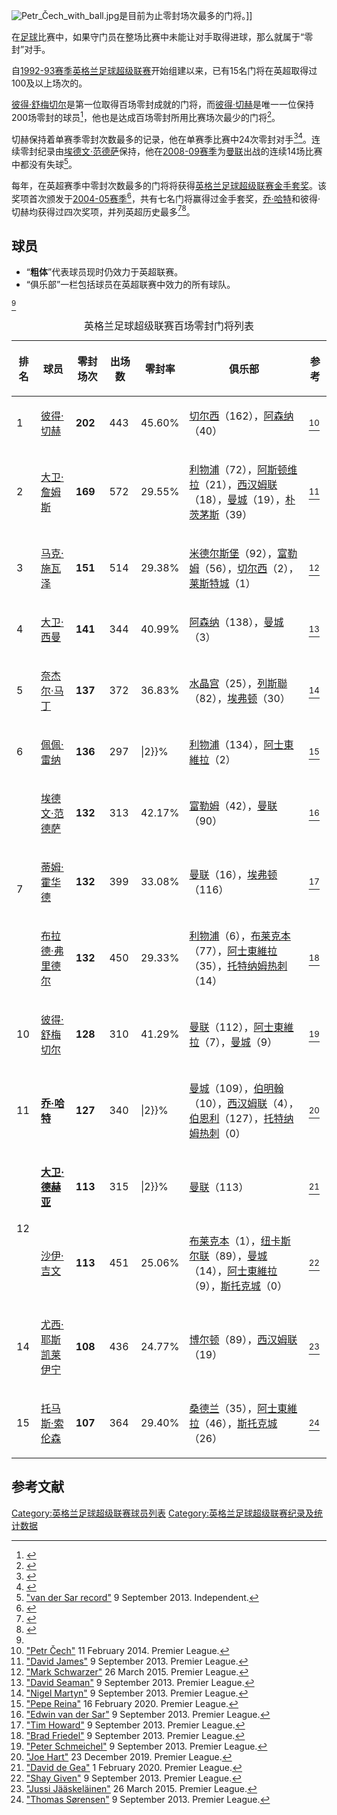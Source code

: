 {{NoteTA
|G1=足球
|G2=英国地名
|G3=英超
|1=zh-hans:切赫;zh-hk:施治;zh-tw:切赫;
|2=zh-hans:大卫·詹姆斯;zh-hk:大衛·占士;zh-tw:大衛·詹姆斯;
|3=zh-hans:马克·施瓦泽; zh-hk:馬克·舒華沙;
|4=zh-hans:大卫·西曼;zh-hk:大衛·施文;zh-tw:大衛·西曼;
|5=zh-hans:奈杰尔·马丁;zh-hk:尼祖·馬田;zh-tw:奈傑爾·馬丁;
|6=zh-hans:佩佩·雷纳;zh-hk:比比·連拿;zh-tw:佩佩·雷納;
|7=zh-hans:埃德文·范德萨;zh-hk:艾迪雲·雲達沙;zh-tw:埃德文·范德薩;
|8=zh-hans:蒂姆·霍华德;zh-hk:添·侯活;zh-tw:提姆·霍華德;
|9=zh-hans:布拉德·弗里德尔;zh-hk:巴特·費度;zh-tw:布拉德·弗里德爾;
|10=zh-hans:彼得·舒梅切尔;zh-hk:彼得·舒米高;zh-tw:彼得·舒梅切爾;
|11=zh-hans:乔·哈特; zh-hk:祖·赫特; zh-tw:喬·哈特;
|12=zh-hans:大卫·德赫亚;zh-hk:大衞·迪基亞;zh-tw:大衞·德赫亞;
|13=zh-hans:沙伊·吉文; zh-hant:沙爾·基雲;
|14=zh-hans:尤西·耶斯凯莱伊宁;zh-hk:尤西·積亞基連倫;zh-tw:尤西·耶斯凱萊伊寧;
|15=zh-hans:托马斯·索伦森;zh-hk:湯馬士·蘇連遜;zh-tw:湯瑪斯·索倫森;
}}

[[File:Petr_Čech_with_ball.jpg|thumb]]是目前为止零封场次最多的门将。]]

在[[足球|足球]]比赛中，如果守门员在整场比赛中未能让对手取得进球，那么就属于“零封”对手。

自[[1992–93賽季英格蘭超級聯賽|1992-93赛季]][[英格兰足球超级联赛|英格兰足球超级联赛]]开始组建以来，已有15名门将在英超取得过100及以上场次的{{tsl|en|clean sheets|零封}}。

[[彼得·舒梅切尔|彼得·舒梅切尔]]是第一位取得百场零封成就的门将，而[[彼得·切赫|彼得·切赫]]是唯一一位保持200场零封的球员<ref name="PL stats">{{cite web|url=https://www.premierleague.com/stats/top/players/clean_sheet?co=1&se=-1&co=1&cl=-1&iso=-1&po=-1?se=-1|title=Premier League Player Stats: Clean Sheets – All Seasons|website=premierleague.com|date=2020-02-26|accessdate=2020-07-14|archive-date=2020-07-11|archive-url=https://web.archive.org/web/20200711202418/https://www.premierleague.com/stats/top/players/clean_sheet?co=1&se=-1&co=1&cl=-1&iso=-1&po=-1%3Fse%3D-1|dead-url=no}}</ref>，他也是达成百场零封所用比赛场次最少的门将<ref>{{cite web|url=https://www.skysports.com/football/news/11095/11648692/martin-tylers-stats-david-de-geas-100-manchester-united-shutouts|title=Martin Tyler's stats: David de Gea's 100 Manchester United shutouts|website=Sky Sports|accessdate=2020-07-16|archive-date=2019-10-15|archive-url=https://web.archive.org/web/20191015120010/https://www.skysports.com/football/news/11095/11648692/martin-tylers-stats-david-de-geas-100-manchester-united-shutouts|dead-url=no}}</ref>。

切赫保持着单赛季零封次数最多的记录，他在单赛季比赛中24次零封对手<ref>{{cite web|url=https://www.premierleague.com/players/2651/Petr-Cech/stats?co=1&se=13|title=Petr Cech Statistics – 2004/05|accessdate=2017-12-17|work=premierleague.com|archive-date=2020-07-19|archive-url=https://web.archive.org/web/20200719152313/https://www.premierleague.com/players/2651/Petr-Cech/stats?co=1&se=13|dead-url=no}}</ref><ref>{{cite web |title=Alisson joins goalkeeping legends with clean sheets |date=2019-04-27 |url=https://www.premierleague.com/news/1199578 |website=premierleague.com |accessdate=2020-01-25 |language=en |archive-date=2019-10-15 |archive-url=https://web.archive.org/web/20191015140634/https://www.premierleague.com/news/1199578 |dead-url=no }}</ref>。连续零封纪录由[[埃德文·范德萨|埃德文·范德萨]]保持，他在[[2008–09賽季英格蘭超級聯賽|2008-09赛季]]为[[曼联|曼联]]出战的连续14场比赛中都没有失球<ref>[https://www.independent.co.uk/sport/football/news-and-comment/edwin-van-der-sar-a-career-in-pictures-2291352.html?action=gallery&ino=9 "van der Sar record"] {{Wayback|url=https://www.independent.co.uk/sport/football/news-and-comment/edwin-van-der-sar-a-career-in-pictures-2291352.html?action=gallery&ino=9 |date=20180511090052 }} 9 September 2013. Independent.</ref>。

每年，在英超赛季中零封次数最多的门将将获得[[英格兰足球超级联赛金手套奖|英格兰足球超级联赛金手套奖]]。该奖项首次颁发于[[2004–05賽季英格蘭超級聯賽|2004-05赛季]]<ref>{{cite news|url=http://m.nbcsports.com/content/premier-league-preview-top-5-goalkeepers-watch|title=Premier League Preview: Top 5 goalkeepers to watch|first=Liviu|last=Bird|date=2013-08-12|work=NBC Sports|publisher=NBC Sports Group|accessdate=2014-02-01|dead-url=yes|archiveurl=https://web.archive.org/web/20140218230401/http://m.nbcsports.com/content/premier-league-preview-top-5-goalkeepers-watch|archivedate=2014-02-18}}</ref>，共有七名门将赢得过金手套奖，[[乔·哈特|乔·哈特]]和彼得·切赫均获得过四次奖项，并列英超历史最多<ref>{{cite web|url=http://www.premierleague.com/en-gb/news/news/2014-15/may/250515-sergio-aguero-and-joe-hart-seal-golden-awards-double-for-manchester-city.html|title=Aguero and Hart seal Golden Awards double for Man City|date=2015-05-25|publisher=Premier League|accessdate=2015-05-26|archiveurl=https://web.archive.org/web/20150526024954/http://www.premierleague.com/en-gb/news/news/2014-15/may/250515-sergio-aguero-and-joe-hart-seal-golden-awards-double-for-manchester-city.html|archivedate=2015-05-26}}</ref><ref>{{cite news|title=Petr Cech: Arsenal goalkeeper wins Premier League Golden Glove award ahead of David De Gea|url=https://www.independent.co.uk/sport/football/premier-league/petr-cech-arsenal-news-premier-league-golden-glove-award-david-de-gea-a7035131.html|date=2016-05-18|first=Mark|last=Critchley|accessdate=2017-01-24|newspaper=The Independent|archive-date=2017-02-02|archive-url=https://web.archive.org/web/20170202071614/http://www.independent.co.uk/sport/football/premier-league/petr-cech-arsenal-news-premier-league-golden-glove-award-david-de-gea-a7035131.html|dead-url=no}}</ref>。

==球员==
* “'''粗体'''”代表球员现时仍效力于英超联赛。
* “俱乐部”一栏包括球员在英超联赛中效力的所有球队。

{{updated|2020年9月28日}}<ref name="PL stats"/>
{|class="wikitable sortable" style="text-align: center"
|+英格兰足球超级联赛百场零封门将列表
|-
!排名
!球员
!零封场次
!出场数
!零封率
!class="unsortable"|俱乐部
!class="unsortable"|参考
|-
|1
|style="text-align:left;"|{{Flagicon|CZE}} [[彼得·切赫|彼得·切赫]]
|'''202'''
|443
|45.60%
| style="text-align:left;" |[[切尔西足球俱乐部|切尔西]]（162），[[阿森纳足球俱乐部|阿森纳]]（40）
|<ref>[https://www.premierleague.com/players/2651/Petr-Cech/stats "Petr Čech"] {{Wayback|url=https://www.premierleague.com/players/2651/Petr-Cech/stats |date=20190723193858 }} 11 February 2014. Premier League.</ref>
|-
|2
|style="text-align:left;"|{{Flagicon|ENG}} [[大卫·詹姆斯|大卫·詹姆斯]]
|'''169'''
|572
|29.55%
|style="text-align:left;"|[[利物浦足球俱乐部|利物浦]]（72），[[阿士東維拉足球會|阿斯顿维拉]]（21），[[西汉姆联足球俱乐部|西汉姆联]]（18），[[曼彻斯特城足球俱乐部|曼城]]（19），[[朴茨茅斯足球俱乐部|朴茨茅斯]]（39）
|<ref>[https://www.premierleague.com/players/252/David-James/stats "David James"] {{Wayback|url=https://www.premierleague.com/players/252/David-James/stats |date=20201002173232 }} 9 September 2013. Premier League.</ref>
|-
|3
|style="text-align:left;"|{{Flagicon|AUS}} [[马克·施瓦泽|马克·施瓦泽]]
|'''151'''
|514
|29.38%
|style="text-align:left;"|[[米德尔斯堡足球俱乐部|米德尔斯堡]]（92），[[富勒姆足球俱乐部|富勒姆]]（56），[[切尔西足球俱乐部|切尔西]]（2）， [[莱斯特城足球俱乐部|莱斯特城]]（1）
|<ref>[https://www.premierleague.com/players/1218/Mark-Schwarzer/stats "Mark Schwarzer"] {{Wayback|url=https://www.premierleague.com/players/1218/Mark-Schwarzer/stats |date=20180418005519 }} 26 March 2015. Premier League.</ref>
|-
|4
|style="text-align:left;"|{{Flagicon|ENG}} [[大卫·西曼|大卫·西曼]]
|'''141'''
|344
|40.99%
|style="text-align:left;"|[[阿森纳足球俱乐部|阿森纳]]（138），[[曼彻斯特城足球俱乐部|曼城]]（3）
|<ref>[https://www.premierleague.com/players/1/David-Seaman/stats "David Seaman"] {{Wayback|url=https://www.premierleague.com/players/1/David-Seaman/stats |date=20180418010217 }} 9 September 2013. Premier League.</ref>
|-
|5
|style="text-align:left;"|{{Flagicon|ENG}} [[奈杰尔·马丁|奈杰尔·马丁]]
|'''137'''
|372
|36.83%
|style="text-align:left;"|[[水晶宫足球俱乐部|水晶宫]]（25），[[列斯聯足球會|列斯聯]]（82），[[埃弗顿足球俱乐部|埃弗顿]]（30）
|<ref>[https://www.premierleague.com/players/146/Nigel-Martyn/stats "Nigel Martyn"] {{Wayback|url=https://www.premierleague.com/players/146/Nigel-Martyn/stats |date=20201002173226 }} 9 September 2013. Premier League.</ref>
|-
|6
|style="text-align:left;"|{{Flagicon|ESP}} [[佩佩·雷纳|佩佩·雷纳]]
|'''136'''
|297
|{{Decimals|{{#expr:136/297*100}}|2}}%
|style="text-align:left;"|[[利物浦足球俱乐部|利物浦]]（134），[[阿士東維拉足球會|阿士東維拉]]（2）
|<ref>[https://www.premierleague.com/players/2911/José-Reina/stats "Pepe Reina"] {{Wayback|url=https://www.premierleague.com/players/2911/Jos%C3%A9-Reina/stats |date=20190108172034 }} 16 February 2020. Premier League.</ref>
|-
|rowspan=3|7
|style="text-align:left;"|{{Flagicon|NED}} [[埃德文·范德萨|埃德文·范德萨]]
|'''132'''
|313
|42.17%
|style="text-align:left;"|[[富勒姆足球俱乐部|富勒姆]]（42），[[曼徹斯特聯足球俱樂部|曼联]]（90）
|<ref>[https://www.premierleague.com/players/2070/Edwin-van-der-Sar/stats "Edwin van der Sar"] {{Wayback|url=https://www.premierleague.com/players/2070/Edwin-van-der-Sar/stats |date=20180418000027 }} 9 September 2013. Premier League.</ref>
|-
|style="text-align:left;"|{{Flagicon|USA}} [[蒂姆·霍华德|蒂姆·霍华德]]
|'''132'''
|399
|33.08%
|style="text-align:left;"|[[曼徹斯特聯足球俱樂部|曼联]]（16），[[埃弗顿足球俱乐部|埃弗顿]]（116）
|<ref>[https://www.premierleague.com/players/2516/Tim-Howard/stats "Tim Howard"] 9 September 2013. Premier League.</ref>
|-
|style="text-align:left;"|{{Flagicon|USA}} [[布拉德·弗里德尔|布拉德·弗里德尔]]
|'''132'''
|450
|29.33%
|style="text-align:left;"|[[利物浦足球俱乐部|利物浦]]（6），[[布莱克本流浪者足球俱乐部|布莱克本]]（77），[[阿士東維拉足球會|阿士東維拉]]（35），[[托特纳姆热刺足球俱乐部|托特纳姆热刺]]（14）
|<ref>[https://www.premierleague.com/players/1420/Brad-Friedel/stats "Brad Friedel"] {{Wayback|url=https://www.premierleague.com/players/1420/Brad-Friedel/stats |date=20201002173149 }} 9 September 2013. Premier League.</ref>
|-
|10
|style="text-align:left;"|{{Flagicon|DEN}} [[彼得·舒梅切尔|彼得·舒梅切尔]]
|'''128'''
|310
|41.29%
|style="text-align:left;"|[[曼徹斯特聯足球俱樂部|曼联]]（112），[[阿士東維拉足球會|阿士東維拉]]（7），[[曼彻斯特城足球俱乐部|曼城]]（9）
|<ref>[https://www.premierleague.com/players/307/Peter-Schmeichel/stats "Peter Schmeichel"] {{Wayback|url=https://www.premierleague.com/players/307/Peter-Schmeichel/stats |date=20200602051731 }} 9 September 2013. Premier League.</ref>
|-
|11
|style="text-align:left;"|{{Flagicon|ENG}} '''[[乔·哈特|乔·哈特]]'''
|'''127'''
|340
|{{Decimals|{{#expr:127/340*100}}|2}}%
|style="text-align:left;"|[[曼彻斯特城足球俱乐部|曼城]]（109），[[伯明翰足球會|伯明翰]]（10），[[西汉姆联足球俱乐部|西汉姆联]]（4），[[伯恩利足球俱乐部|伯恩利]]（127），[[托特纳姆热刺足球俱乐部|托特纳姆热刺]]（0）
|<ref>[https://www.premierleague.com/players/3143/Joe-Hart/stats "Joe Hart"] {{Wayback|url=https://www.premierleague.com/players/3143/Joe-Hart/stats |date=20190125030342 }} 23 December 2019. Premier League.</ref>
|-
|rowspan="2"|12
|style="text-align:left;"|{{Flagicon|ESP}} '''[[大卫·德赫亚|大卫·德赫亚]]'''
|'''113'''
|315
|{{Decimals|{{#expr:113/315*100}}|2}}%
|style="text-align:left;"|[[曼徹斯特聯足球俱樂部|曼联]]（113）
|<ref>[https://www.premierleague.com/players/4330/David-De-Gea/stats "David de Gea"] {{Wayback|url=https://www.premierleague.com/players/4330/David-De-Gea/stats |date=20200603010138 }} 1 February 2020. Premier League.</ref>
|-
|style="text-align:left;"|{{Flagicon|IRE}} [[沙伊·吉文|沙伊·吉文]]
|'''113'''
|451
|25.06%
|style="text-align:left;"|[[布莱克本流浪者足球俱乐部|布莱克本]]（1），[[纽卡斯尔联足球俱乐部|纽卡斯尔联]]（89），[[曼彻斯特城足球俱乐部|曼城]]（14），[[阿士東維拉足球會|阿士東維拉]]（9），[[斯托克城足球俱乐部|斯托克城]]（0）<!-- Note: Stoke is included because his 8 PL games for Stoke affect the clean sheets per game ratio. This is consistent with method used for other PL articles (see  List of footballers with 100 or more Premier League goals). Do not remove. -->
|<ref>[https://www.premierleague.com/players/851/Shay-Given/stats "Shay Given"] {{Wayback|url=https://www.premierleague.com/players/851/Shay-Given/stats |date=20201002173218 }} 9 September 2013. Premier League.</ref>
|-
|14
|style="text-align:left;"|{{Flagicon|FIN}} [[尤西·耶斯凯莱伊宁|尤西·耶斯凯莱伊宁]]
|'''108'''
|436
|24.77%
|style="text-align:left;"|[[博尔顿足球俱乐部|博尔顿]]（89），[[西汉姆联足球俱乐部|西汉姆联]]（19）
|<ref>[https://www.premierleague.com/players/1342/Jussi-J%C3%A4%C3%A4skel%C3%A4inen/stats "Jussi Jääskeläinen"] {{Wayback|url=https://www.premierleague.com/players/1342/Jussi-J%C3%A4%C3%A4skel%C3%A4inen/stats |date=20200719181552 }} 26 March 2015. Premier League.</ref>
|-
|15
|style="text-align:left;"|{{Flagicon|DNK}} [[托马斯·索伦森|托马斯·索伦森]]
|'''107'''
|364
|29.40%
|style="text-align:left;"|[[桑德兰足球俱乐部|桑德兰]]（35），[[阿士東維拉足球會|阿士東維拉]]（46），[[斯托克城足球俱乐部|斯托克城]]（26）
|<ref>[https://www.premierleague.com/players/1751/Thomas-S%C3%B8rensen/stats "Thomas Sørensen"] 9 September 2013. Premier League.</ref>
|}

==参考文献==
{{reflist|30em}}

{{英格蘭超級足球聯賽}}

[[Category:英格兰足球超级联赛球员列表|Category:英格兰足球超级联赛球员列表]]
[[Category:英格兰足球超级联赛纪录及统计数据|Category:英格兰足球超级联赛纪录及统计数据]]